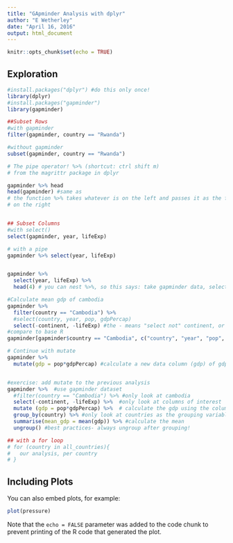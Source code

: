```yaml
---
title: "GApminder Analysis with dplyr"
author: "E Wetherley"
date: "April 16, 2016"
output: html_document
---
```


```r
knitr::opts_chunk$set(echo = TRUE)
```

## Exploration


```r
#install.packages("dplyr") #do this only once!
library(dplyr)
#install.packages("gapminder")
library(gapminder)

```


```r
##Subset Rows
#with gapminder
filter(gapminder, country == "Rwanda")

#without gapminder
subset(gapminder, country == "Rwanda")

# The pipe operator! %>% (shortcut: ctrl shift m)
# from the magrittr package in dplyr

gapminder %>% head
head(gapminder) #same as
# the function %>% takes whatever is on the left and passes it as the first argument into the function
# on the right


## Subset Columns 
#with select()
select(gapminder, year, lifeExp)

# with a pipe
gapminder %>% select(year, lifeExp)


gapminder %>% 
  select(year, lifeExp) %>%
  head(4) # you can nest %>%, so this says: take gapminder data, select 2 cols (y and LE), and give me the first 4 rows.

#Calculate mean gdp of cambodia
gapminder %>%
  filter(country == "Cambodia") %>% 
  #select(country, year, pop, gdpPercap)
  select(-continent, -lifeExp) #the - means "select not" continent, or "select not" life expectancy
#compare to base R
gapminder[gapminder$country == "Cambodia", c("country", "year", "pop", "gdpPercap")]

# Continue with mutate
gapminder %>%
  mutate(gdp = pop*gdpPercap) #calculate a new data column (gdp) of gdp using other data columns


#exercise: add mutate to the previous analysis
gapminder %>%  #use gapminder dataset
  #filter(country == "Cambodia") %>% #only look at cambodia
  select(-continent, -lifeExp) %>%  #only look at columns of interest
  mutate (gdp = pop*gdpPercap) %>%  # calculate the gdp using the columns
  group_by(country) %>% #only look at countries as the grouping variable
  summarise(mean_gdp = mean(gdp)) %>% #calculate the mean
  ungroup() #best practices- always ungroup after grouping!

## with a for loop
# for (country in all_countries){
#   our analysis, per country
# }


```
## Including Plots

You can also embed plots, for example:

```r
plot(pressure)
```

Note that the `echo = FALSE` parameter was added to the code chunk to prevent printing of the R code that generated the plot.
